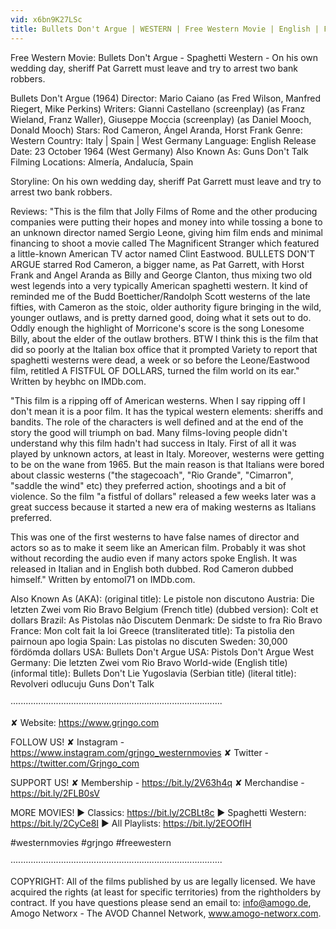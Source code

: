 ```yaml
---
vid: x6bn9K27LSc
title: Bullets Don't Argue | WESTERN | Free Western Movie | English | Full Length Feature Film
---
```


Free Western Movie: Bullets Don't Argue - Spaghetti Western - On his own wedding day, sheriff Pat Garrett must leave and try to arrest two bank robbers. 

Bullets Don't Argue (1964)
Director: Mario Caiano (as Fred Wilson, Manfred Riegert, Mike Perkins)
Writers: Gianni Castellano (screenplay) (as Franz Wieland, Franz Waller), Giuseppe Moccia (screenplay) (as Daniel Mooch, Donald Mooch) 
Stars: Rod Cameron, Ángel Aranda, Horst Frank 
Genre: Western 
Country: Italy | Spain | West Germany
Language: English
Release Date: 23 October 1964 (West Germany) 
Also Known As: Guns Don't Talk 
Filming Locations: Almería, Andalucía, Spain 

Storyline:
On his own wedding day, sheriff Pat Garrett must leave and try to arrest two bank robbers.

Reviews:
"This is the film that Jolly Films of Rome and the other producing companies were putting their hopes and money into while tossing a bone to an unknown director named Sergio Leone, giving him film ends and minimal financing to shoot a movie called The Magnificent Stranger which featured a little-known American TV actor named Clint Eastwood. BULLETS DON'T ARGUE starred Rod Cameron, a bigger name, as Pat Garrett, with Horst Frank and Angel Aranda as Billy and George Clanton, thus mixing two old west legends into a very typically American spaghetti western. It kind of reminded me of the Budd Boetticher/Randolph Scott westerns of the late fifties, with Cameron as the stoic, older authority figure bringing in the wild, younger outlaws, and is pretty darned good, doing what it sets out to do. Oddly enough the highlight of Morricone's score is the song Lonesome Billy, about the elder of the outlaw brothers. BTW I think this is the film that did so poorly at the Italian box office that it prompted Variety to report that spaghetti westerns were dead, a week or so before the Leone/Eastwood film, retitled A FISTFUL OF DOLLARS, turned the film world on its ear." Written by heybhc on IMDb.com.

"This film is a ripping off of American westerns. When I say ripping off I don't mean it is a poor film. It has the typical western elements: sheriffs and bandits. The role of the characters is well defined and at the end of the story the good will triumph on bad. Many films-loving people didn't understand why this film hadn't had success in Italy. First of all it was played by unknown actors, at least in Italy. Moreover, westerns were getting to be on the wane from 1965. But the main reason is that Italians were bored about classic westerns ("the stagecoach", "Rio Grande", "Cimarron", "saddle the wind" etc) they preferred action, shootings and a bit of violence. So the film "a fistful of dollars" released a few weeks later was a great success because it started a new era of making westerns as Italians preferred.

This was one of the first westerns to have false names of director and actors so as to make it seem like an American film. Probably it was shot without recording the audio even if many actors spoke English. It was released in Italian and in English both dubbed. Rod Cameron dubbed himself." Written by entomol71 on IMDb.com.

Also Known As (AKA):
(original title): Le pistole non discutono
Austria: Die letzten Zwei vom Rio Bravo
Belgium (French title) (dubbed version): Colt et dollars
Brazil: As Pistolas não Discutem
Denmark: De sidste to fra Rio Bravo
France: Mon colt fait la loi
Greece (transliterated title): Ta pistolia den pairnoun apo logia
Spain: Las pistolas no discuten
Sweden: 30,000 fördömda dollars
USA: Bullets Don't Argue
USA: Pistols Don't Argue
West Germany: Die letzten Zwei vom Rio Bravo
World-wide (English title) (informal title): Bullets Don't Lie
Yugoslavia (Serbian title) (literal title): Revolveri odlucuju
Guns Don't Talk

····················································································

✘ Website: https://www.grjngo.com

FOLLOW US!
✘ Instagram - https://www.instagram.com/grjngo_westernmovies
✘ Twitter - https://twitter.com/Grjngo_com

SUPPORT US!
✘ Membership - https://bit.ly/2V63h4q
✘ Merchandise - https://bit.ly/2FLB0sV

MORE MOVIES! 
► Classics: https://bit.ly/2CBLt8c 
► Spaghetti Western: https://bit.ly/2CyCe8I 
► All Playlists: https://bit.ly/2EOOfIH 

#westernmovies #grjngo #freewestern

····················································································

COPYRIGHT: All of the films published by us are legally licensed. We have acquired the rights (at least for specific territories) from the rightholders by contract. If you have questions please send an email to: info@amogo.de, Amogo Networx - The AVOD Channel Network, www.amogo-networx.com.